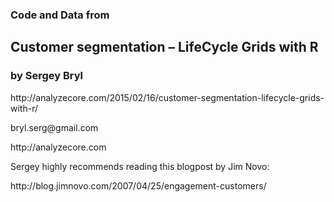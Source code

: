 ### Code and Data from 

## Customer segmentation – LifeCycle Grids with R
### by Sergey Bryl

http://analyzecore.com/2015/02/16/customer-segmentation-lifecycle-grids-with-r/

bryl.serg@gmail.com 

http://analyzecore.com


Sergey highly recommends reading this blogpost by Jim Novo:

http://blog.jimnovo.com/2007/04/25/engagement-customers/
